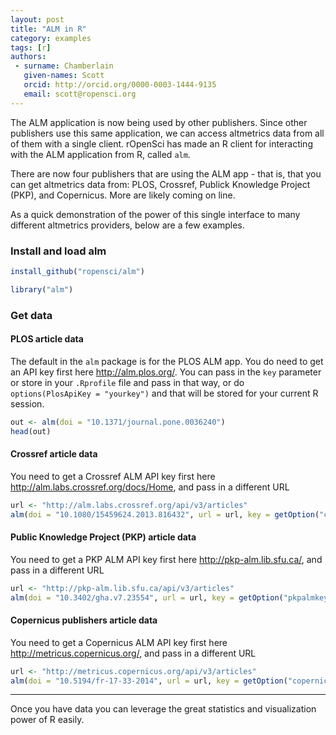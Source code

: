```yaml
---
layout: post
title: "ALM in R"
category: examples
tags: [r]
authors:
 - surname: Chamberlain
   given-names: Scott
   orcid: http://orcid.org/0000-0003-1444-9135
   email: scott@ropensci.org
---
```


The ALM application is now being used by other publishers. Since other publishers use this same application, we can access altmetrics data from all of them with a single client. rOpenSci has made an R client for interacting with the ALM application from R, called `alm`. 

There are now four publishers that are using the ALM app - that is, that you can get altmetrics data from: PLOS, Crossref, Publick Knowledge Project (PKP), and Copernicus. More are likely coming on line.

As a quick demonstration of the power of this single interface to many different altmetrics providers, below are a few examples. 

### Install and load alm

```r
install_github("ropensci/alm")
```

```r
library("alm")
```


### Get data

#### PLOS article data

The default in the `alm` package is for the PLOS ALM app. You do need to get an API key first here [http://alm.plos.org/](http://alm.plos.org/). You can pass in the `key` parameter or store in your `.Rprofile` file and pass in that way, or do `options(PlosApiKey = "yourkey")` and that will be stored for your current R session.


```r
out <- alm(doi = "10.1371/journal.pone.0036240")
head(out)
```

#### Crossref article data

You need to get a Crossref ALM API key first here [http://alm.labs.crossref.org/docs/Home](http://alm.labs.crossref.org/docs/Home), and pass in a different URL


```r
url <- "http://alm.labs.crossref.org/api/v3/articles"
alm(doi = "10.1080/15459624.2013.816432", url = url, key = getOption("crossrefalmkey"))
```


#### Public Knowledge Project (PKP) article data

You need to get a PKP ALM API key first here [http://pkp-alm.lib.sfu.ca/](http://pkp-alm.lib.sfu.ca/), and pass in a different URL


```r
url <- "http://pkp-alm.lib.sfu.ca/api/v3/articles"
alm(doi = "10.3402/gha.v7.23554", url = url, key = getOption("pkpalmkey"))
```


#### Copernicus publishers article data

You need to get a Copernicus ALM API key first here [http://metricus.copernicus.org/](http://metricus.copernicus.org/), and pass in a different URL


```r
url <- "http://metricus.copernicus.org/api/v3/articles"
alm(doi = "10.5194/fr-17-33-2014", url = url, key = getOption("copernicusalmkey"))
```

<hr>

Once you have data you can leverage the great statistics and visualization power of R easily.